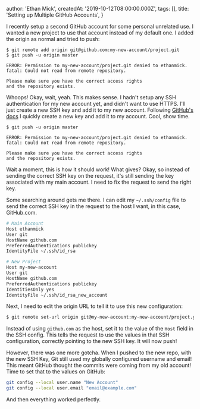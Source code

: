 
  author: 'Ethan Mick',
  createdAt: '2019-10-12T08:00:00.000Z',
  tags: [],
  title: 'Setting up Multiple GitHub Accounts',
}


I recently setup a second GitHub account for some personal unrelated
use. I wanted a new project to use that account instead of my default
one. I added the origin as normal and tried to push:

```
$ git remote add origin git@github.com:my-new-account/project.git
$ git push -u origin master

ERROR: Permission to my-new-account/project.git denied to ethanmick.
fatal: Could not read from remote repository.

Please make sure you have the correct access rights
and the repository exists.
```

Whoops! Okay, wait, yeah. This makes sense. I hadn't setup any SSH
authentication for my new account yet, and didn't want to use HTTPS.
I'll just create a new SSH key and add it to my new account. Following
[GitHub's
docs](https://help.github.com/en/articles/generating-a-new-ssh-key-and-adding-it-to-the-ssh-agent)
I quickly create a new key and add it to my account. Cool, show time.

```
$ git push -u origin master

ERROR: Permission to my-new-account/project.git denied to ethanmick.
fatal: Could not read from remote repository.

Please make sure you have the correct access rights
and the repository exists.
```

Wait a moment, this is how it should work! What gives? Okay, so instead
of sending the correct SSH key on the request, it's still sending the
key associated with my main account. I need to fix the request to send
the right key.

Some searching around gets me there. I can edit my `~/.ssh/config` file
to send the correct SSH key in the request to the host I want, in this
case, GitHub.com.

```bash
# Main Account
Host ethanmick
User git
HostName github.com
PreferredAuthentications publickey
IdentityFile ~/.ssh/id_rsa

# New Project
Host my-new-account
User git
HostName github.com
PreferredAuthentications publickey
IdentitiesOnly yes
IdentityFile ~/.ssh/id_rsa_new_account
```

Next, I need to edit the origin URL to tell it to use this new
configuration:

```bash
$ git remote set-url origin git@my-new-account:my-new-account/project.git
```

Instead of using `github.com` as the host, set it to the value of the
`Host` field in the SSH config. This tells the request to use the values
in that SSH configuration, correctly pointing to the new SSH key. It
will now push!

However, there was one more gotcha. When I pushed to the new repo, with
the new SSH Key, Git still used my globally configured username and
email! This meant GitHub thought the commits were coming from my old
account! Time to set that to the values on GitHub:

```bash
git config --local user.name "New Account"
git config --local user.email "email@example.com"
```

And then everything worked perfectly.
